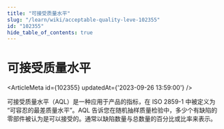 ```yaml
---
title: "可接受质量水平"
slug: "/learn/wiki/acceptable-quality-leve-102355"
id: "102355"
hide_table_of_contents: true
---
```



# 可接受质量水平

<ArticleMeta id={102355} updatedAt={'2023-09-26 13:59:00'} />
<div className='border-solid border-b border-t-0 my-4 border-[var(--ifm-color-gray-300)]' />

可接受质量水平（AQL）是一种应用于产品的指标，在 ISO 2859-1 中被定义为 “可容忍的最差质量水平”。AQL 告诉您在随机抽样质量检验中，多少个有缺陷的零部件被认为是可以接受的。通常以缺陷数量与总数量的百分比或比率来表示。
